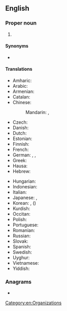 {{also|Appendix:Variations of "un"}}
==English==
{{wikipedia|un (disambiguation)}}

===Proper noun===
{{head|en|proper noun}}

# {{initialism of|lang=en|United Nations}}

====Synonyms====
* {{l|en|UNO}}

====Translations====
{{trans-top|United Nations}}
* Amharic: {{t|am|ተመድ|sc=Ethi}}
* Arabic: {{t|ar|اَلْأُمَم اَلْمُتَّحِدَة|f-p}}
* Armenian: {{t+|hy|ՄԱԿ}}
* Catalan: {{t+|ca|ONU}}
* Chinese:
*: Mandarin: {{t+|cmn|聯合國|sc=Hani}}, {{t+|cmn|联合国|tr=Liánhéguó|sc=Hani}}
* Czech: {{t+|cs|OSN}}
* Danish: {{t|da|FN|c-p}}
* Dutch: {{t+|nl|VN}}
* Estonian: {{t|et|ÜRO}}
* Finnish: {{t+|fi|YK}}
* French: {{t+|fr|ONU}}
* German: {{t+|de|VN}}, {{t+|de|UN|f}}, {{t+|de|UNO|f}}
* Greek: {{t+|el|ΟΗΕ|m}}
* Hausa: {{t|ha|MƊD|f}}
* Hebrew: {{t|he|או״ם|tr=U.M.}}
{{trans-mid}}
* Hungarian: {{t+|hu|ENSZ}}
* Indonesian: {{t|id|PBB}}
* Italian: {{t+|it|ONU}}
* Japanese: {{t|ja|ＵＮ}}, {{t+|ja|国連|tr=こくれん, Kokuren}}
* Korean: {{t|ko|유엔}}, {{t|ko|국련}} ({{t|ko|國聯}})
* Kurdish: {{t+|ku|NY|tr=Neteweyên Yekbûyî|sc=ku-Arab}}
* Occitan: {{t|oc|ÒNU|f}}
* Polish: {{t+|pl|ONZ}}
* Portuguese: {{t+|pt|ONU}}
* Romanian: {{t|ro|ONU}}
* Russian: {{t+|ru|ООН|f}}
* Slovak: {{t+|sk|OSN}}
* Spanish: {{t+|es|ONU}}
* Swedish: {{t+|sv|FN}}
* Uyghur: {{t+|ug|ب د ت}}
* Vietnamese: {{t+|vi|LHQ}}
* Yiddish: {{t|yi|פֿ״נ}}
{{trans-bottom}}

===Anagrams===
* {{anagrams|en|a=nu|NU|Nu|nu}}

[[Category:en:Organizations]]